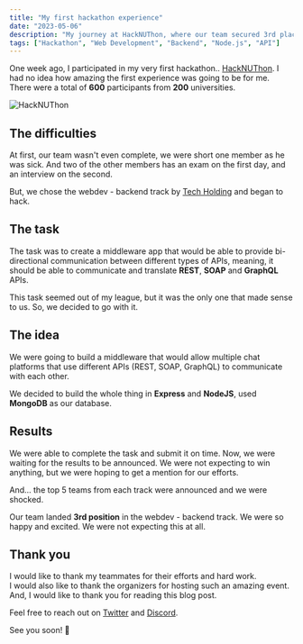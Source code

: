 ```yaml
---
title: "My first hackathon experience"
date: "2023-05-06"
description: "My journey at HackNUThon, where our team secured 3rd place in the webdev-backend track by building a cross-platform API middleware."
tags: ["Hackathon", "Web Development", "Backend", "Node.js", "API"]
---
```


One week ago, I participated in my very first hackathon.. [HackNUThon](https://web.archive.org/web/20230413062737/https://hacknuthon.rudrashah.in/). I had no idea how amazing the first experience was going to be for me.  
There were a total of **600** participants from **200** universities.

![HackNUThon](https://i.imgur.com/Y6n8LuZ.jpeg)

## The difficulties

At first, our team wasn't even complete, we were short one member as he was sick. And two of the other members has an exam on the first day, and an interview on the second.

But, we chose the webdev - backend track by [Tech Holding](https://techholding.co/) and began to hack.

## The task

The task was to create a middleware app that would be able to provide bi-directional communication between different types of APIs, meaning, it should be able to communicate and translate **REST**, **SOAP** and **GraphQL** APIs.

This task seemed out of my league, but it was the only one that made sense to us. So, we decided to go with it.

## The idea

We were going to build a middleware that would allow multiple chat platforms that use different APIs (REST, SOAP, GraphQL) to communicate with each other.

We decided to build the whole thing in **Express** and **NodeJS**, used **MongoDB** as our database.

## Results

We were able to complete the task and submit it on time. Now, we were waiting for the results to be announced. We were not expecting to win anything, but we were hoping to get a mention for our efforts.

And... the top 5 teams from each track were announced and we were shocked.

Our team landed **3rd position** in the webdev - backend track. We were so happy and excited. We were not expecting this at all.

## Thank you

I would like to thank my teammates for their efforts and hard work.  
I would also like to thank the organizers for hosting such an amazing event.  
And, I would like to thank you for reading this blog post.

Feel free to reach out on [Twitter](https://twitter.com/nirlep_5252_) and [Discord](https://discord.gg/9rYbc54KtY).

See you soon! 👋
